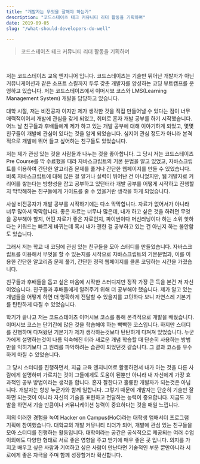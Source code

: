 ```yaml
---
title: "개발자는 무엇을 잘해야 하는가"
description: "코드스테이츠 테크 커뮤니티 리더 활동을 기획하며"
date: 2019-09-05
slug: "/what-should-developers-do-well"

---
```


> 코드스테이츠 테크 커뮤니티 리더 활동을 기획하며

<br/>

저는 코드스테이츠 교육 엔지니어 입니다. 코드스테이츠는 기술만 뛰어난 개발자가 아닌 커뮤니케이션과 같은 소프트 스킬까지 두루 갖춘 개발자를 양성하는 코딩 부트캠프를 운영하고 있습니다. 저는 코드스테이츠에서 이머시브 코스와 LMS(Learning Management System) 개발을 담당하고 있습니다.

대학 시절, 저는 비전공자 이지만 제가 생각한 것을 직접 만들어낼 수 있다는 점이 너무 매력적이어서 개발에 관심을 갖게 되었고, 취미로 혼자 개발 공부를 하기 시작했습니다. 어느 날 친구들과 후배들에게 제가 하고 있는 개발 공부에 대해 이야기하게 되었고, 몇몇 친구들이 개발에 관심이 있다는 것을 알게 되었습니다. 심지어 관심 정도가 아니라 본격적으로 개발에 뛰어 들고 싶어하는 친구들도 있었습니다.

저는 제가 관심 있는 것을 사람들과 나누는 것을 좋아합니다. 그 당시 저는 코드스테이츠 Pre Course를 막 수료했을 때라 자바스크립트의 기본 문법을 알고 있었고, 자바스크립트를 이용하여 간단한 알고리즘 문제를 풀거나 간단한 웹페이지를 만들 수 있었습니다. 비록 자바스크립트에 대해 많은 걸 알거나 실력이 뛰어난 건 아니었지만, 웹 개발자로 커리어를 쌓는다는 방향성을 잡고 공부하고 있던터라 개발 공부를 어떻게 시작하고 진행할지 막막해하는 친구들에게 가이드를 줄 수 있을거란 생각을 하게 되었습니다.

사실 비전공자가 개발 공부를 시작하기에는 다소 막막합니다. 자료가 없어서가 아니라 너무 많아서 막막합니다. 좋은 자료는 너무나 많은데, 내가 하고 싶은 것을 하려면 무엇을 공부해야 할지, 어떤 자료가 좋은 자료인지, 파이썬이다 머신러닝이다 하는 소위 핫하다는 키워드는 빠르게 바뀌는데 혹시 내가 괜한 걸 공부하고 있는 건 아닌지 하는 불안함도 있습니다.

그래서 저는 학교 내 코딩에 관심 있는 친구들을 모아 스터디를 만들었습니다. 자바스크립트를 이용해서 무엇을 할 수 있는지를 시작으로 자바스크립트의 기본문법과, 이를 이용한 간단한 알고리즘 문제 풀기, 간단한 정적 웹페이지를 클론 코딩하는 시간을 가졌습니다.

친구들과 후배들을 돕고 싶은 마음에 시작한 스터디지만 정작 가장 큰 득을 본건 저 자신이었습니다. 친구들과 후배들에게 알려주기 위해 더 공부해야 했습니다. 제가 알고 있는 개념들을 어떻게 하면 더 명확하게 전달할 수 있을지를 고민하다 보니 자연스레 기본기를 탄탄하게 다질 수 있었습니다.

학기가 끝나고 저는 코드스테이츠 이머시브 코스를 통해 본격적으로 개발을 배웠습니다. 이머시브 코스는 단기간에 많은 것을 학습해야 하는 빡빡한 코스입니다. 하지만 스터디를 진행하며 다져왔던 기본기가 제가 생각하는것보다 탄탄하게 다져져 있었습니다. 누군가에게 설명하는것이 나름 익숙해진 터라 새로운 개념 학습할 때 단순히 사용하는 방법만을 익히기보다 그 원리를 파악하려는 습관이 되었던것 같습니다. 그 결과 코스를 우수하게 마칠 수 있었습니다.

그 당시 스터디를 진행하면서, 지금 교육 엔지니어로 활동하면서 내가 아는 것을 다른 사람에게 설명하며 가르치는 것이 그들에게도 도움이 된뿐만 아니라 내 자신에게 가장 효과적인 공부 방법이라는 생각을 합니다. 혼자 잘한다고 훌륭한 개발자가 되는것은 아닙니다. 개발자는 항상 누군가와 함께 일합니다. 그렇기 때문에 개발자는 단순히 기술만 잘하면 되는것이 아니라 자신의 기술을 표현하고 전달하는 능력이 중요합니다. 지금도 개발을 하면서 기술 만큼이나 커뮤니케이션 능력이 중요하다는 것을 매일 느낍니다.

저의 이러한 경험을 녹여 Hacker on Campus(HoC)라는 대학생 앰배서더 프로그램 기획에 참여했습니다. 대학교의 개발 커뮤니티 리더가 되어, 개발에 관심 있는 친구들을 모아 스터디를 진행하는 활동입니다. 대학이라는 공간은 공식적으로 제공되는 여러 수업 이외에도 다양한 형태로 서로 좋은 영향을 주고 받기에 매우 좋은 곳 입니다. 의지를 가지고 배우고 싶은 사람과 기여하고 싶은 사람이 만난다면 기술적인 부분 뿐만아니라 서로에게 좋은 자극을 주며 함께 성장할거라 확신합니다.